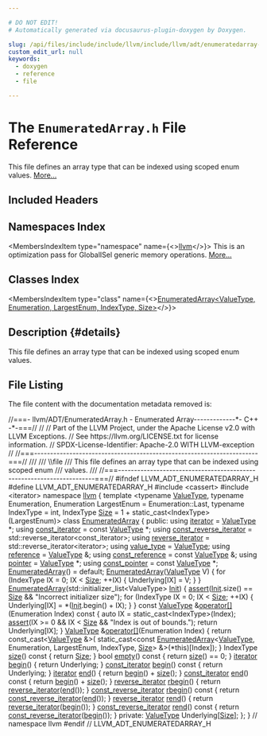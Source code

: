 ```yaml
---

# DO NOT EDIT!
# Automatically generated via docusaurus-plugin-doxygen by Doxygen.

slug: /api/files/include/include/llvm/include/llvm/adt/enumeratedarray-h
custom_edit_url: null
keywords:
  - doxygen
  - reference
  - file

---
```





# The `EnumeratedArray.h` File Reference

<DoxygenPage pluginConfig={pluginConfig}>

This file defines an array type that can be indexed using scoped enum values. <a href="#details">More...</a>

## Included Headers

<IncludesList>
<IncludesListItem
  filePath="cassert"
  permalink=""
  isLocal="false" />
<IncludesListItem
  filePath="iterator"
  permalink=""
  isLocal="false" />
</IncludesList>

## Namespaces Index

<MembersIndex>

<MembersIndexItem
  type="namespace"
  name={<><a href="/docs/api/namespaces/llvm">llvm</a></>}>
This is an optimization pass for GlobalISel generic memory operations. <a href="/docs/api/namespaces/llvm/#details">More...</a>
</MembersIndexItem>

</MembersIndex>

## Classes Index

<MembersIndex>

<MembersIndexItem
  type="class"
  name={<><a href="/docs/api/classes/llvm/enumeratedarray">EnumeratedArray&lt;ValueType, Enumeration, LargestEnum, IndexType, Size&gt;</a></>}>
</MembersIndexItem>

</MembersIndex>

## Description {#details}

This file defines an array type that can be indexed using scoped enum values.

## File Listing

The file content with the documentation metadata removed is:

<ProgramListing>

<Link id="l00001" /><CodeLine lineNumber="1"><span class="doxyHighlightComment">//===- llvm/ADT/EnumeratedArray.h - Enumerated Array-------------&#42;- C++ -&#42;-===//</span></CodeLine>
<Link id="l00002" /><CodeLine lineNumber="2"><span class="doxyHighlightComment">//</span></CodeLine>
<Link id="l00003" /><CodeLine lineNumber="3"><span class="doxyHighlightComment">// Part of the LLVM Project, under the Apache License v2.0 with LLVM Exceptions.</span></CodeLine>
<Link id="l00004" /><CodeLine lineNumber="4"><span class="doxyHighlightComment">// See https://llvm.org/LICENSE.txt for license information.</span></CodeLine>
<Link id="l00005" /><CodeLine lineNumber="5"><span class="doxyHighlightComment">// SPDX-License-Identifier: Apache-2.0 WITH LLVM-exception</span></CodeLine>
<Link id="l00006" /><CodeLine lineNumber="6"><span class="doxyHighlightComment">//</span></CodeLine>
<Link id="l00007" /><CodeLine lineNumber="7"><span class="doxyHighlightComment">//===----------------------------------------------------------------------===//</span></CodeLine>
<Link id="l00008" /><CodeLine lineNumber="8"><span class="doxyHighlightComment">///</span></CodeLine>
<Link id="l00009" /><CodeLine lineNumber="9"><span class="doxyHighlightComment">/// \\file</span></CodeLine>
<Link id="l00010" /><CodeLine lineNumber="10"><span class="doxyHighlightComment">/// This file defines an array type that can be indexed using scoped enum</span></CodeLine>
<Link id="l00011" /><CodeLine lineNumber="11"><span class="doxyHighlightComment">/// values.</span></CodeLine>
<Link id="l00012" /><CodeLine lineNumber="12"><span class="doxyHighlightComment">///</span></CodeLine>
<Link id="l00013" /><CodeLine lineNumber="13"><span class="doxyHighlightComment">//===----------------------------------------------------------------------===//</span></CodeLine>
<Link id="l00014" /><CodeLine lineNumber="14"></CodeLine>
<Link id="l00015" /><CodeLine lineNumber="15"><span class="doxyHighlightPreprocessor">#ifndef LLVM&#95;ADT&#95;ENUMERATEDARRAY&#95;H</span></CodeLine>
<Link id="l00016" /><CodeLine lineNumber="16"><span class="doxyHighlightPreprocessor">#define LLVM&#95;ADT&#95;ENUMERATEDARRAY&#95;H</span></CodeLine>
<Link id="l00017" /><CodeLine lineNumber="17"></CodeLine>
<Link id="l00018" /><CodeLine lineNumber="18"><span class="doxyHighlightPreprocessor">#include &lt;cassert&gt;</span></CodeLine>
<Link id="l00019" /><CodeLine lineNumber="19"><span class="doxyHighlightPreprocessor">#include &lt;iterator&gt;</span></CodeLine>
<Link id="l00020" /><CodeLine lineNumber="20"></CodeLine>
<Link id="l00021" /><CodeLine lineNumber="21"><span class="doxyHighlightKeyword">namespace </span><span class="doxyHighlight"><a href="/docs/api/namespaces/llvm">llvm</a> &#123;</span></CodeLine>
<Link id="l00022" /><CodeLine lineNumber="22"></CodeLine>
<Link id="l00023" /><CodeLine lineNumber="23"><span class="doxyHighlightKeyword">template</span><span class="doxyHighlight"> &lt;</span><span class="doxyHighlightKeyword">typename</span><span class="doxyHighlight"> <a href="/docs/api/namespaces/llvm/#ad18871060ac1b051c7322cc6ad71e11c">ValueType</a>, </span><span class="doxyHighlightKeyword">typename</span><span class="doxyHighlight"> Enumeration,</span></CodeLine>
<Link id="l00024" /><CodeLine lineNumber="24"><span class="doxyHighlight">          Enumeration LargestEnum = Enumeration::Last, </span><span class="doxyHighlightKeyword">typename</span><span class="doxyHighlight"> IndexType = int,</span></CodeLine>
<Link id="l00025" /><CodeLine lineNumber="25"><span class="doxyHighlight">          IndexType <a href="/docs/api/files/lib/lib/analysis/inlineorder-cpp/#a7ee6f0cb51c3b9056199e9a0001fe8c3a6f6cb72d544962fa333e2e34ce64f719">Size</a> = 1 + </span><span class="doxyHighlightKeyword">static&#95;cast&lt;</span><span class="doxyHighlight">IndexType</span><span class="doxyHighlightKeyword">&gt;</span><span class="doxyHighlight">(LargestEnum)&gt;</span></CodeLine>
<Link id="l00026" /><CodeLine lineNumber="26" lineLink="/docs/api/classes/llvm/enumeratedarray"><span class="doxyHighlightKeyword">class</span><span class="doxyHighlight"> <a href="/docs/api/classes/llvm/enumeratedarray/#a5ba58a584cebcdb27daff1a1b6096782">EnumeratedArray</a> &#123;</span></CodeLine>
<Link id="l00027" /><CodeLine lineNumber="27"><span class="doxyHighlightKeyword">public</span><span class="doxyHighlight">:</span></CodeLine>
<Link id="l00028" /><CodeLine lineNumber="28" lineLink="/docs/api/classes/llvm/enumeratedarray/#a524e186b35322b64ebfc000f65db7137"><span class="doxyHighlight">  </span><span class="doxyHighlightKeyword">using </span><span class="doxyHighlight"><a href="/docs/api/classes/llvm/enumeratedarray/#a524e186b35322b64ebfc000f65db7137">iterator</a> = <a href="/docs/api/namespaces/llvm/#ad18871060ac1b051c7322cc6ad71e11c">ValueType</a> &#42;;</span></CodeLine>
<Link id="l00029" /><CodeLine lineNumber="29" lineLink="/docs/api/classes/llvm/enumeratedarray/#ab9db34dd9301aa04235da357d5be204f"><span class="doxyHighlight">  </span><span class="doxyHighlightKeyword">using </span><span class="doxyHighlight"><a href="/docs/api/classes/llvm/enumeratedarray/#ab9db34dd9301aa04235da357d5be204f">const&#95;iterator</a> = </span><span class="doxyHighlightKeyword">const</span><span class="doxyHighlight"> <a href="/docs/api/namespaces/llvm/#ad18871060ac1b051c7322cc6ad71e11c">ValueType</a> &#42;;</span></CodeLine>
<Link id="l00030" /><CodeLine lineNumber="30"></CodeLine>
<Link id="l00031" /><CodeLine lineNumber="31" lineLink="/docs/api/classes/llvm/enumeratedarray/#ab0f4136bb93949402ef37d435e2fbded"><span class="doxyHighlight">  </span><span class="doxyHighlightKeyword">using </span><span class="doxyHighlight"><a href="/docs/api/classes/llvm/enumeratedarray/#ab0f4136bb93949402ef37d435e2fbded">const&#95;reverse&#95;iterator</a> = std::reverse&#95;iterator&lt;const&#95;iterator&gt;;</span></CodeLine>
<Link id="l00032" /><CodeLine lineNumber="32" lineLink="/docs/api/classes/llvm/enumeratedarray/#a54261e1bbb3627adcace879c82a37b89"><span class="doxyHighlight">  </span><span class="doxyHighlightKeyword">using </span><span class="doxyHighlight"><a href="/docs/api/classes/llvm/enumeratedarray/#a54261e1bbb3627adcace879c82a37b89">reverse&#95;iterator</a> = std::reverse&#95;iterator&lt;iterator&gt;;</span></CodeLine>
<Link id="l00033" /><CodeLine lineNumber="33"></CodeLine>
<Link id="l00034" /><CodeLine lineNumber="34" lineLink="/docs/api/classes/llvm/enumeratedarray/#a4886d837a0c939baff19de344744f14e"><span class="doxyHighlight">  </span><span class="doxyHighlightKeyword">using </span><span class="doxyHighlight"><a href="/docs/api/classes/llvm/enumeratedarray/#a4886d837a0c939baff19de344744f14e">value&#95;type</a> = <a href="/docs/api/namespaces/llvm/#ad18871060ac1b051c7322cc6ad71e11c">ValueType</a>;</span></CodeLine>
<Link id="l00035" /><CodeLine lineNumber="35" lineLink="/docs/api/classes/llvm/enumeratedarray/#abef524c21519d985cfca14ce040a4caa"><span class="doxyHighlight">  </span><span class="doxyHighlightKeyword">using </span><span class="doxyHighlight"><a href="/docs/api/classes/llvm/enumeratedarray/#abef524c21519d985cfca14ce040a4caa">reference</a> = <a href="/docs/api/namespaces/llvm/#ad18871060ac1b051c7322cc6ad71e11c">ValueType</a> &amp;;</span></CodeLine>
<Link id="l00036" /><CodeLine lineNumber="36" lineLink="/docs/api/classes/llvm/enumeratedarray/#a2edfa8346a1a74be284455b66e328069"><span class="doxyHighlight">  </span><span class="doxyHighlightKeyword">using </span><span class="doxyHighlight"><a href="/docs/api/classes/llvm/enumeratedarray/#a2edfa8346a1a74be284455b66e328069">const&#95;reference</a> = </span><span class="doxyHighlightKeyword">const</span><span class="doxyHighlight"> <a href="/docs/api/namespaces/llvm/#ad18871060ac1b051c7322cc6ad71e11c">ValueType</a> &amp;;</span></CodeLine>
<Link id="l00037" /><CodeLine lineNumber="37" lineLink="/docs/api/classes/llvm/enumeratedarray/#aaad4dc74d547f35d0611e5eacf4a4148"><span class="doxyHighlight">  </span><span class="doxyHighlightKeyword">using </span><span class="doxyHighlight"><a href="/docs/api/classes/llvm/enumeratedarray/#aaad4dc74d547f35d0611e5eacf4a4148">pointer</a> = <a href="/docs/api/namespaces/llvm/#ad18871060ac1b051c7322cc6ad71e11c">ValueType</a> &#42;;</span></CodeLine>
<Link id="l00038" /><CodeLine lineNumber="38" lineLink="/docs/api/classes/llvm/enumeratedarray/#a219e4fb88976047a2ef73d2da50d9ed8"><span class="doxyHighlight">  </span><span class="doxyHighlightKeyword">using </span><span class="doxyHighlight"><a href="/docs/api/classes/llvm/enumeratedarray/#a219e4fb88976047a2ef73d2da50d9ed8">const&#95;pointer</a> = </span><span class="doxyHighlightKeyword">const</span><span class="doxyHighlight"> <a href="/docs/api/namespaces/llvm/#ad18871060ac1b051c7322cc6ad71e11c">ValueType</a> &#42;;</span></CodeLine>
<Link id="l00039" /><CodeLine lineNumber="39"></CodeLine>
<Link id="l00040" /><CodeLine lineNumber="40" lineLink="/docs/api/classes/llvm/enumeratedarray/#a5ba58a584cebcdb27daff1a1b6096782"><span class="doxyHighlight">  <a href="/docs/api/classes/llvm/enumeratedarray/#a5ba58a584cebcdb27daff1a1b6096782">EnumeratedArray</a>() = </span><span class="doxyHighlightKeywordFlow">default</span><span class="doxyHighlight">;</span></CodeLine>
<Link id="l00041" /><CodeLine lineNumber="41" lineLink="/docs/api/classes/llvm/enumeratedarray/#a663c2a0e3fbb34eabe288c2ad7be2879"><span class="doxyHighlight">  <a href="/docs/api/classes/llvm/enumeratedarray/#a663c2a0e3fbb34eabe288c2ad7be2879">EnumeratedArray</a>(<a href="/docs/api/namespaces/llvm/#ad18871060ac1b051c7322cc6ad71e11c">ValueType</a> V) &#123;</span></CodeLine>
<Link id="l00042" /><CodeLine lineNumber="42"><span class="doxyHighlight">    </span><span class="doxyHighlightKeywordFlow">for</span><span class="doxyHighlight"> (IndexType IX = 0; IX &lt; <a href="/docs/api/files/lib/lib/analysis/inlineorder-cpp/#a7ee6f0cb51c3b9056199e9a0001fe8c3a6f6cb72d544962fa333e2e34ce64f719">Size</a>; ++IX) &#123;</span></CodeLine>
<Link id="l00043" /><CodeLine lineNumber="43"><span class="doxyHighlight">      Underlying&#91;IX&#93; = V;</span></CodeLine>
<Link id="l00044" /><CodeLine lineNumber="44"><span class="doxyHighlight">    &#125;</span></CodeLine>
<Link id="l00045" /><CodeLine lineNumber="45"><span class="doxyHighlight">  &#125;</span></CodeLine>
<Link id="l00046" /><CodeLine lineNumber="46" lineLink="/docs/api/classes/llvm/enumeratedarray/#a03a7080895b4deff785d25b3fe98edb7"><span class="doxyHighlight">  <a href="/docs/api/classes/llvm/enumeratedarray/#a03a7080895b4deff785d25b3fe98edb7">EnumeratedArray</a>(std::initializer&#95;list&lt;ValueType&gt; <a href="/docs/api/classes/llvm/init">Init</a>) &#123;</span></CodeLine>
<Link id="l00047" /><CodeLine lineNumber="47"><span class="doxyHighlight">    <a href="/docs/api/files/lib/lib/target/lib/target/amdgpu/silowercontrolflow-cpp/#a4868c5d81c5ccc98c47aeab6244346a0">assert</a>(<a href="/docs/api/classes/llvm/init">Init</a>.size() == <a href="/docs/api/files/lib/lib/analysis/inlineorder-cpp/#a7ee6f0cb51c3b9056199e9a0001fe8c3a6f6cb72d544962fa333e2e34ce64f719">Size</a> &amp;&amp; </span><span class="doxyHighlightStringLiteral">&quot;Incorrect initializer size&quot;</span><span class="doxyHighlight">);</span></CodeLine>
<Link id="l00048" /><CodeLine lineNumber="48"><span class="doxyHighlight">    </span><span class="doxyHighlightKeywordFlow">for</span><span class="doxyHighlight"> (IndexType IX = 0; IX &lt; <a href="/docs/api/files/lib/lib/analysis/inlineorder-cpp/#a7ee6f0cb51c3b9056199e9a0001fe8c3a6f6cb72d544962fa333e2e34ce64f719">Size</a>; ++IX) &#123;</span></CodeLine>
<Link id="l00049" /><CodeLine lineNumber="49"><span class="doxyHighlight">      Underlying&#91;IX&#93; = &#42;(<a href="/docs/api/classes/llvm/init">Init</a>.begin() + IX);</span></CodeLine>
<Link id="l00050" /><CodeLine lineNumber="50"><span class="doxyHighlight">    &#125;</span></CodeLine>
<Link id="l00051" /><CodeLine lineNumber="51"><span class="doxyHighlight">  &#125;</span></CodeLine>
<Link id="l00052" /><CodeLine lineNumber="52"></CodeLine>
<Link id="l00053" /><CodeLine lineNumber="53" lineLink="/docs/api/classes/llvm/enumeratedarray/#a6beadf942436101bc7f83903b16d6339"><span class="doxyHighlight">  </span><span class="doxyHighlightKeyword">const</span><span class="doxyHighlight"> <a href="/docs/api/namespaces/llvm/#ad18871060ac1b051c7322cc6ad71e11c">ValueType</a> &amp;<a href="/docs/api/classes/llvm/enumeratedarray/#a6beadf942436101bc7f83903b16d6339">operator&#91;&#93;</a>(Enumeration Index)</span><span class="doxyHighlightKeyword"> const </span><span class="doxyHighlight">&#123;</span></CodeLine>
<Link id="l00054" /><CodeLine lineNumber="54"><span class="doxyHighlight">    </span><span class="doxyHighlightKeyword">auto</span><span class="doxyHighlight"> IX = </span><span class="doxyHighlightKeyword">static&#95;cast&lt;</span><span class="doxyHighlight">IndexType</span><span class="doxyHighlightKeyword">&gt;</span><span class="doxyHighlight">(Index);</span></CodeLine>
<Link id="l00055" /><CodeLine lineNumber="55"><span class="doxyHighlight">    <a href="/docs/api/files/lib/lib/target/lib/target/amdgpu/silowercontrolflow-cpp/#a4868c5d81c5ccc98c47aeab6244346a0">assert</a>(IX &gt;= 0 &amp;&amp; IX &lt; <a href="/docs/api/files/lib/lib/analysis/inlineorder-cpp/#a7ee6f0cb51c3b9056199e9a0001fe8c3a6f6cb72d544962fa333e2e34ce64f719">Size</a> &amp;&amp; </span><span class="doxyHighlightStringLiteral">&quot;Index is out of bounds.&quot;</span><span class="doxyHighlight">);</span></CodeLine>
<Link id="l00056" /><CodeLine lineNumber="56"><span class="doxyHighlight">    </span><span class="doxyHighlightKeywordFlow">return</span><span class="doxyHighlight"> Underlying&#91;IX&#93;;</span></CodeLine>
<Link id="l00057" /><CodeLine lineNumber="57"><span class="doxyHighlight">  &#125;</span></CodeLine>
<Link id="l00058" /><CodeLine lineNumber="58" lineLink="/docs/api/classes/llvm/enumeratedarray/#a87929802608afef6d0060fdf7519f0d2"><span class="doxyHighlight">  <a href="/docs/api/namespaces/llvm/#ad18871060ac1b051c7322cc6ad71e11c">ValueType</a> &amp;<a href="/docs/api/classes/llvm/enumeratedarray/#a87929802608afef6d0060fdf7519f0d2">operator&#91;&#93;</a>(Enumeration Index) &#123;</span></CodeLine>
<Link id="l00059" /><CodeLine lineNumber="59"><span class="doxyHighlight">    </span><span class="doxyHighlightKeywordFlow">return</span><span class="doxyHighlight"> </span><span class="doxyHighlightKeyword">const&#95;cast&lt;</span><span class="doxyHighlight"><a href="/docs/api/namespaces/llvm/#ad18871060ac1b051c7322cc6ad71e11c">ValueType</a> &amp;</span><span class="doxyHighlightKeyword">&gt;</span><span class="doxyHighlight">(</span></CodeLine>
<Link id="l00060" /><CodeLine lineNumber="60"><span class="doxyHighlight">        </span><span class="doxyHighlightKeyword">static&#95;cast&lt;</span><span class="doxyHighlightKeyword">const </span><span class="doxyHighlight"><a href="/docs/api/classes/llvm/enumeratedarray/#a5ba58a584cebcdb27daff1a1b6096782">EnumeratedArray</a>&lt;<a href="/docs/api/namespaces/llvm/#ad18871060ac1b051c7322cc6ad71e11c">ValueType</a>, Enumeration, LargestEnum,</span></CodeLine>
<Link id="l00061" /><CodeLine lineNumber="61"><span class="doxyHighlight">                                          IndexType, <a href="/docs/api/files/lib/lib/analysis/inlineorder-cpp/#a7ee6f0cb51c3b9056199e9a0001fe8c3a6f6cb72d544962fa333e2e34ce64f719">Size</a></span><span class="doxyHighlightKeyword">&gt;</span><span class="doxyHighlight"> &amp;&gt;(&#42;this)&#91;Index&#93;);</span></CodeLine>
<Link id="l00062" /><CodeLine lineNumber="62"><span class="doxyHighlight">  &#125;</span></CodeLine>
<Link id="l00063" /><CodeLine lineNumber="63" lineLink="/docs/api/classes/llvm/enumeratedarray/#ace843200fc883ce68b21ca2b04c87fea"><span class="doxyHighlight">  IndexType <a href="/docs/api/classes/llvm/enumeratedarray/#ace843200fc883ce68b21ca2b04c87fea">size</a>()</span><span class="doxyHighlightKeyword"> const </span><span class="doxyHighlight">&#123; </span><span class="doxyHighlightKeywordFlow">return</span><span class="doxyHighlight"> <a href="/docs/api/files/lib/lib/analysis/inlineorder-cpp/#a7ee6f0cb51c3b9056199e9a0001fe8c3a6f6cb72d544962fa333e2e34ce64f719">Size</a>; &#125;</span></CodeLine>
<Link id="l00064" /><CodeLine lineNumber="64" lineLink="/docs/api/classes/llvm/enumeratedarray/#a02857734c7744f486e5abacc1c42c9af"><span class="doxyHighlight">  </span><span class="doxyHighlightKeywordType">bool</span><span class="doxyHighlight"> <a href="/docs/api/classes/llvm/enumeratedarray/#a02857734c7744f486e5abacc1c42c9af">empty</a>()</span><span class="doxyHighlightKeyword"> const </span><span class="doxyHighlight">&#123; </span><span class="doxyHighlightKeywordFlow">return</span><span class="doxyHighlight"> <a href="/docs/api/files/lib/lib/target/lib/target/nvptx/nvvmreflect-cpp/#ac934769d93af95250952646a3829df4c">size</a>() == 0; &#125;</span></CodeLine>
<Link id="l00065" /><CodeLine lineNumber="65"></CodeLine>
<Link id="l00066" /><CodeLine lineNumber="66" lineLink="/docs/api/classes/llvm/enumeratedarray/#aa51ed432c68847084b159c1ba332b045"><span class="doxyHighlight">  <a href="/docs/api/classes/llvm/enumeratedarray/#a524e186b35322b64ebfc000f65db7137">iterator</a> <a href="/docs/api/classes/llvm/enumeratedarray/#aa51ed432c68847084b159c1ba332b045">begin</a>() &#123; </span><span class="doxyHighlightKeywordFlow">return</span><span class="doxyHighlight"> Underlying; &#125;</span></CodeLine>
<Link id="l00067" /><CodeLine lineNumber="67" lineLink="/docs/api/classes/llvm/enumeratedarray/#a106c78e4bfa5ad63675d9d970b86cefa"><span class="doxyHighlight">  <a href="/docs/api/classes/llvm/enumeratedarray/#ab9db34dd9301aa04235da357d5be204f">const&#95;iterator</a> <a href="/docs/api/classes/llvm/enumeratedarray/#a106c78e4bfa5ad63675d9d970b86cefa">begin</a>()</span><span class="doxyHighlightKeyword"> const </span><span class="doxyHighlight">&#123; </span><span class="doxyHighlightKeywordFlow">return</span><span class="doxyHighlight"> Underlying; &#125;</span></CodeLine>
<Link id="l00068" /><CodeLine lineNumber="68"></CodeLine>
<Link id="l00069" /><CodeLine lineNumber="69" lineLink="/docs/api/classes/llvm/enumeratedarray/#ad66b8012f0670c77b38b883a8d84a6b3"><span class="doxyHighlight">  <a href="/docs/api/classes/llvm/enumeratedarray/#a524e186b35322b64ebfc000f65db7137">iterator</a> <a href="/docs/api/classes/llvm/enumeratedarray/#ad66b8012f0670c77b38b883a8d84a6b3">end</a>() &#123; </span><span class="doxyHighlightKeywordFlow">return</span><span class="doxyHighlight"> <a href="/docs/api/classes/llvm/enumeratedarray/#aa51ed432c68847084b159c1ba332b045">begin</a>() + <a href="/docs/api/files/lib/lib/target/lib/target/nvptx/nvvmreflect-cpp/#ac934769d93af95250952646a3829df4c">size</a>(); &#125;</span></CodeLine>
<Link id="l00070" /><CodeLine lineNumber="70" lineLink="/docs/api/classes/llvm/enumeratedarray/#a704be463fa5f355a6c70f65c3d8b21d6"><span class="doxyHighlight">  <a href="/docs/api/classes/llvm/enumeratedarray/#ab9db34dd9301aa04235da357d5be204f">const&#95;iterator</a> <a href="/docs/api/classes/llvm/enumeratedarray/#a704be463fa5f355a6c70f65c3d8b21d6">end</a>()</span><span class="doxyHighlightKeyword"> const </span><span class="doxyHighlight">&#123; </span><span class="doxyHighlightKeywordFlow">return</span><span class="doxyHighlight"> <a href="/docs/api/classes/llvm/enumeratedarray/#aa51ed432c68847084b159c1ba332b045">begin</a>() + <a href="/docs/api/files/lib/lib/target/lib/target/nvptx/nvvmreflect-cpp/#ac934769d93af95250952646a3829df4c">size</a>(); &#125;</span></CodeLine>
<Link id="l00071" /><CodeLine lineNumber="71"></CodeLine>
<Link id="l00072" /><CodeLine lineNumber="72" lineLink="/docs/api/classes/llvm/enumeratedarray/#afa2c973b4883eb5b2fea3d35cc59e66f"><span class="doxyHighlight">  <a href="/docs/api/classes/llvm/enumeratedarray/#a54261e1bbb3627adcace879c82a37b89">reverse&#95;iterator</a> <a href="/docs/api/classes/llvm/enumeratedarray/#afa2c973b4883eb5b2fea3d35cc59e66f">rbegin</a>() &#123; </span><span class="doxyHighlightKeywordFlow">return</span><span class="doxyHighlight"> <a href="/docs/api/classes/llvm/enumeratedarray/#a54261e1bbb3627adcace879c82a37b89">reverse&#95;iterator</a>(<a href="/docs/api/classes/llvm/enumeratedarray/#ad66b8012f0670c77b38b883a8d84a6b3">end</a>()); &#125;</span></CodeLine>
<Link id="l00073" /><CodeLine lineNumber="73" lineLink="/docs/api/classes/llvm/enumeratedarray/#a2e28dd1639e995b2c43203662cf92a41"><span class="doxyHighlight">  <a href="/docs/api/classes/llvm/enumeratedarray/#ab0f4136bb93949402ef37d435e2fbded">const&#95;reverse&#95;iterator</a> <a href="/docs/api/classes/llvm/enumeratedarray/#a2e28dd1639e995b2c43203662cf92a41">rbegin</a>()</span><span class="doxyHighlightKeyword"> const </span><span class="doxyHighlight">&#123;</span></CodeLine>
<Link id="l00074" /><CodeLine lineNumber="74"><span class="doxyHighlight">    </span><span class="doxyHighlightKeywordFlow">return</span><span class="doxyHighlight"> <a href="/docs/api/classes/llvm/enumeratedarray/#ab0f4136bb93949402ef37d435e2fbded">const&#95;reverse&#95;iterator</a>(<a href="/docs/api/classes/llvm/enumeratedarray/#ad66b8012f0670c77b38b883a8d84a6b3">end</a>());</span></CodeLine>
<Link id="l00075" /><CodeLine lineNumber="75"><span class="doxyHighlight">  &#125;</span></CodeLine>
<Link id="l00076" /><CodeLine lineNumber="76" lineLink="/docs/api/classes/llvm/enumeratedarray/#a8ad71d06e2570c4993b21ac2b0885ced"><span class="doxyHighlight">  <a href="/docs/api/classes/llvm/enumeratedarray/#a54261e1bbb3627adcace879c82a37b89">reverse&#95;iterator</a> <a href="/docs/api/classes/llvm/enumeratedarray/#a8ad71d06e2570c4993b21ac2b0885ced">rend</a>() &#123; </span><span class="doxyHighlightKeywordFlow">return</span><span class="doxyHighlight"> <a href="/docs/api/classes/llvm/enumeratedarray/#a54261e1bbb3627adcace879c82a37b89">reverse&#95;iterator</a>(<a href="/docs/api/classes/llvm/enumeratedarray/#aa51ed432c68847084b159c1ba332b045">begin</a>()); &#125;</span></CodeLine>
<Link id="l00077" /><CodeLine lineNumber="77" lineLink="/docs/api/classes/llvm/enumeratedarray/#ab48f0410e18208e12d89fe8883244776"><span class="doxyHighlight">  <a href="/docs/api/classes/llvm/enumeratedarray/#ab0f4136bb93949402ef37d435e2fbded">const&#95;reverse&#95;iterator</a> <a href="/docs/api/classes/llvm/enumeratedarray/#ab48f0410e18208e12d89fe8883244776">rend</a>()</span><span class="doxyHighlightKeyword"> const </span><span class="doxyHighlight">&#123;</span></CodeLine>
<Link id="l00078" /><CodeLine lineNumber="78"><span class="doxyHighlight">    </span><span class="doxyHighlightKeywordFlow">return</span><span class="doxyHighlight"> <a href="/docs/api/classes/llvm/enumeratedarray/#ab0f4136bb93949402ef37d435e2fbded">const&#95;reverse&#95;iterator</a>(<a href="/docs/api/classes/llvm/enumeratedarray/#aa51ed432c68847084b159c1ba332b045">begin</a>());</span></CodeLine>
<Link id="l00079" /><CodeLine lineNumber="79"><span class="doxyHighlight">  &#125;</span></CodeLine>
<Link id="l00080" /><CodeLine lineNumber="80"></CodeLine>
<Link id="l00081" /><CodeLine lineNumber="81"><span class="doxyHighlightKeyword">private</span><span class="doxyHighlight">:</span></CodeLine>
<Link id="l00082" /><CodeLine lineNumber="82"><span class="doxyHighlight">  <a href="/docs/api/namespaces/llvm/#ad18871060ac1b051c7322cc6ad71e11c">ValueType</a> Underlying&#91;<a href="/docs/api/files/lib/lib/analysis/inlineorder-cpp/#a7ee6f0cb51c3b9056199e9a0001fe8c3a6f6cb72d544962fa333e2e34ce64f719">Size</a>&#93;;</span></CodeLine>
<Link id="l00083" /><CodeLine lineNumber="83"><span class="doxyHighlight">&#125;;</span></CodeLine>
<Link id="l00084" /><CodeLine lineNumber="84"></CodeLine>
<Link id="l00085" /><CodeLine lineNumber="85"><span class="doxyHighlight">&#125; </span><span class="doxyHighlightComment">// namespace llvm</span></CodeLine>
<Link id="l00086" /><CodeLine lineNumber="86"></CodeLine>
<Link id="l00087" /><CodeLine lineNumber="87"><span class="doxyHighlightPreprocessor">#endif </span><span class="doxyHighlightComment">// LLVM&#95;ADT&#95;ENUMERATEDARRAY&#95;H</span></CodeLine>

</ProgramListing>


</DoxygenPage>
